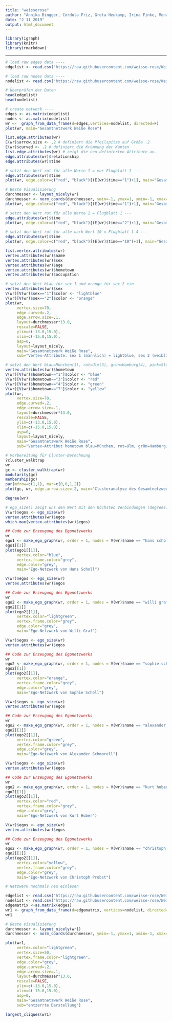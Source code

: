 ```yaml
---
title: "weisserose"
author: "Annika Bingger, Cordula Friz, Greta Heukamp, Irina Finke, Mona El Ghadouini, Seda Erkan"
date: "2 11 2019"
output: html_document
---
```


```r

library(igraph)
library(knitr)
library(rmarkdown)

```
---
```r
 
# load raw edges data ----
edgelist <- read.csv("https://raw.githubusercontent.com/weisse-rose/Weisse-Rose/master/edgelist.csv",header=T, as.is=T, sep=",")

# load raw nodes data ----
nodelist <- read.csv("https://raw.githubusercontent.com/weisse-rose/Weisse-Rose/master/nodelist.csv",header=T, as.is=T, sep=",")

# Überprüfen der Daten
head(edgelist)
head(nodelist)

# create network ----
edges <- as.matrix(edgelist)
nodes <- as.matrix(nodelist)
wr <-  graph_from_data_frame(d=edges,vertices=nodelist, directed=F)
plot(wr, main="Gesamtnetzwerk Weiße Rose")
```

```r

list.edge.attributes(wr)
E(wr)$arrow.size <- .2 # definiert die Pfeilspitze auf Größe .2
E(wr)$curved <- .2 # definiert die Krümmung der Kanten
list.edge.attributes(wr) # zeigt die neu definierten Attribute an.
edge.attributes(wr)$relationship
edge.attributes(wr)$time
```

```r

# setzt den Wert rot für alle Werte 1 = vor Flugblatt 1 ---
edge.attributes(wr)$time
plot(wr, edge.color=c("red", "black")[(E(wr)$time=="1")+1], main="Gesamtnetzwerk Weiße Rose", sub="Beziehungen vor Flugblatt 1 sind rot gekennzeichnet", edge.curved=.2)

# Beste Visualisierung
durchmesser <- layout_nicely(wr)
durchmesser <- norm_coords(durchmesser, ymin=-1, ymax=1, xmin=-1, xmax=1)
plot(wr, edge.color=c("red", "black")[(E(wr)$time=="1")+1], main="Gesamtnetzwerk Weiße Rose", sub="Beziehungen vor Flugblatt 1 sind rot gekennzeichnet", edge.curved=.2)
```

```r

# setzt den Wert rot für alle Werte 2 = Flugblatt 1 ---
edge.attributes(wr)$time
plot(wr, edge.color=c("red", "black")[(E(wr)$time=="2")+1], main="Gesamtnetzwerk Weiße Rose", sub="Beziehungen während Flugblatt 1 sind rot gekennzeichnet")
```

```r

# setzt den Wert rot für alle nach Wert 10 = Flugblatt 1-4 ---
edge.attributes(wr)$time
plot(wr, edge.color=c("red", "black")[(E(wr)$time=="10")+1], main="Gesamtnetzwerk Weiße Rose", sub="Beziehungen während Flugblätter 1-4 sind rot gekennzeichnet")
```


```r

list.vertex.attributes(wr)
vertex.attributes(wr)$name
vertex.attributes(wr)$sex
vertex.attributes(wr)$age
vertex.attributes(wr)$hometown
vertex.attributes(wr)$occupation
```

```r

# setzt den Wert blau für sex 1 und orange für sex 2 ein
vertex.attributes(wr)$sex
V(wr)[V(wr)$sex=="1"]$color <- "lightblue"
V(wr)[V(wr)$sex=="2"]$color <- "orange"
plot(wr, 
     vertex.size=70, 
     edge.curved=.2, 
     edge.arrow.size=.1, 
     layout=durchmesser*13.0, 
     rescale=FALSE, 
     ylim=c(-13.0,15.0),
     xlim=c(-15.0,15.0),
     asp=0,
     layout=layout_nicely, 
     main="Gesamtnetzwerk Weiße Rose",
     sub="Vertex-Attribute: sex 1 (männlich) = lightblue, sex 2 (weiblich) = orange")
```

```r

# setzt den Wert blau=München(1), rot=Ulm(3), grün=Hamburg(4), pink=Stuttgart(7) ein
vertex.attributes(wr)$hometown
V(wr)[V(wr)$hometown=="1"]$color <- "blue"
V(wr)[V(wr)$hometown=="3"]$color <- "red"
V(wr)[V(wr)$hometown=="4"]$color <- "green"
V(wr)[V(wr)$hometown=="7"]$color <- "yellow"
plot(wr,
     vertex.size=70, 
     edge.curved=.2, 
     edge.arrow.size=.1, 
     layout=durchmesser*13.0, 
     rescale=FALSE, 
     ylim=c(-13.0,15.0),
     xlim=c(-15.0,15.0),
     asp=0,
     layout=layout_nicely, 
     main="Gesamtnetzwerk Weiße Rose",
     sub="Vertex-Attribut hometown blau=München, rot=Ulm, grün=Hamburg, yellow=Stuttgart")
```

```r

# Vorbereitung für Cluster-Berechnung
?cluster_walktrap
wr
gc <- cluster_walktrap(wr)
modularity(gc)
membership(gc)
par(mfrow=c(1,1), mar=c(0,0,1,2))
plot(gc, wr, edge.arrow.size=.2, main="Clusteranalyse des Gesamtnetzwerks")
```

```r

degree(wr)
```

```r

# ego_size() zeigt uns den Wert mit den höchsten Verbindungen (degrees)
V(wr)$egos <- ego_size(wr)
vertex.attributes(wr)$egos
which.max(vertex.attributes(wr)$egos)

## Code zur Erzeugung des Egonetzwerks
wr
ego1 <- make_ego_graph(wr, order = 1, nodes = V(wr)$name == "hans scholl", mode ="all")
ego1[[1]]
plot(ego1[[1]], 
     vertex.color="blue",
     vertex.frame.color="grey",
     edge.color="grey",
     main="Ego-Netzwerk von Hans Scholl")
```

```r

V(wr)$egos <- ego_size(wr)
vertex.attributes(wr)$egos

## Code zur Erzeugung des Egonetzwerks
wr
ego2 <- make_ego_graph(wr, order = 1, nodes = V(wr)$name == "willi graf", mode ="all")
ego2[[1]]
plot(ego2[[1]], 
     vertex.color="lightgreen",
     vertex.frame.color="grey",
     edge.color="grey",
     main="Ego-Netzwerk von Willi Graf")
```

```r

V(wr)$egos <- ego_size(wr)
vertex.attributes(wr)$egos

## Code zur Erzeugung des Egonetzwerks
wr
ego2 <- make_ego_graph(wr, order = 1, nodes = V(wr)$name == "sophie scholl", mode ="all")
ego2[[1]]
plot(ego2[[1]],
     vertex.color="orange",
     vertex.frame.color="grey",
     edge.color="grey",
     main="Ego-Netzwerk von Sophie Scholl")
```

```r

V(wr)$egos <- ego_size(wr)
vertex.attributes(wr)$egos

## Code zur Erzeugung des Egonetzwerks
wr
ego2 <- make_ego_graph(wr, order = 1, nodes = V(wr)$name == "alexander schmorell", mode ="all")
ego2[[1]]
plot(ego2[[1]], 
     vertex.color="green",
     vertex.frame.color="grey",
     edge.color="grey",
     main="Ego-Netzwerk von Alexander Schmorell")
```

```r

V(wr)$egos <- ego_size(wr)
vertex.attributes(wr)$egos

## Code zur Erzeugung des Egonetzwerks
wr
ego2 <- make_ego_graph(wr, order = 1, nodes = V(wr)$name == "kurt huber", mode ="all")
ego2[[1]]
plot(ego2[[1]], 
     vertex.color="red",
     vertex.frame.color="grey",
     edge.color="grey",
     main="Ego-Netzwerk von Kurt Huber")
```

```r

V(wr)$egos <- ego_size(wr)
vertex.attributes(wr)$egos

## Code zur Erzeugung des Egonetzwerks
wr
ego2 <- make_ego_graph(wr, order = 1, nodes = V(wr)$name == "christoph probst", mode ="all")
ego2[[1]]
plot(ego2[[1]], 
     vertex.color="yellow",
     vertex.frame.color="grey",
     edge.color="grey",
     main="Ego-Netzwerk von Christoph Probst")
```

```r
# Netzwerk nochmals neu einlesen

edgelist <- read.csv("https://raw.githubusercontent.com/weisse-rose/Weisse-Rose/master/edgelist.csv",header=T, as.is=T, sep=",")
nodelist <- read.csv("https://raw.githubusercontent.com/weisse-rose/Weisse-Rose/master/nodelist.csv",header=T, as.is=T, sep=",")
edgematrix <-as.matrix(edges)
wr1 <- graph_from_data_frame(d=edgematrix, vertices=nodelist, directed=T)
wr1

# Beste Visualisierung
durchmesser <- layout_nicely(wr1)
durchmesser <- norm_coords(durchmesser, ymin=-1, ymax=1, xmin=-1, xmax=1)

plot(wr1,
     vertex.color="lightgreen", 
     vertex.size=50, 
     vertex.frame.color="lightgreen",
     edge.color="grey",
     edge.curved=.2, 
     edge.arrow.size=.1, 
     layout=durchmesser*13.0, 
     rescale=FALSE, 
     ylim=c(-13.0,15.0),
     xlim=c(-15.0,15.0),
     asp=0, 
     main="Gesamtnetzwerk Weiße Rose", 
     sub="entzerrte Darstellung")
```

```r

largest_cliques(wr1)
```


